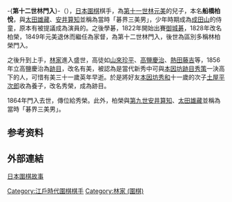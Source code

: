 -{'''第十二世林門入'''}-（{{bd|1805年||1864年|catIdx=H}}），[[日本|日本]][[圍棋|圍棋]]棋手，為[[第十一世林元美|第十一世林元美]]的兒子，本名'''船橋柏悅'''，與[[太田雄藏|太田雄藏]]、[[第九世安井算知|安井算知]]並稱為當時「碁界三美男」，少年時期成為[[成田山|成田山]]的侍童，原本有被提議成為演員的。之後學碁，1822年開始出賽[[御城棋|御城碁]]，1828年改名柏榮，1849年元美退休而繼任為家督，為第十二世林門入，後世為區別多稱林柏榮門入。

之後升到上手，[[林家_(圍棋)|林家]]進入盛世，高徒如[[山來珍平|山來珍平]]、[[第十二世林跡目有美|高鹽慶治]]、[[熱田藤吉|熱田藤吉]]等，1856年立高鹽慶治為[[跡目|跡目]]，改名有美，被認為是當代新秀中可與[[第十四世本因坊跡目秀策|本因坊跡目秀策]]一決高下的人，可惜有美三十一歲英年早逝。於是將好友[[第十四世本因坊秀和|本因坊秀和]]十一歲的次子[[第十三世林秀榮|土屋平次郎]]收為養子，改名秀榮，成為跡目。

1864年門入去世，傳位給秀榮。此外，柏榮與[[第九世安井算知|第九世安井算知]]、[[太田雄藏|太田雄藏]]並稱為當時「碁界三美男」。

==参考资料==
{{reflist}}

== 外部連結 ==
[https://web.archive.org/web/20150418000611/http://www.flygo.net/history/jhistory/jhistory_index.html 日本圍棋故事]

{{圍棋林家}}

[[Category:江戶時代圍棋棋手|Category:江戶時代圍棋棋手]]
[[Category:林家_(圍棋)|Category:林家 (圍棋)]]
